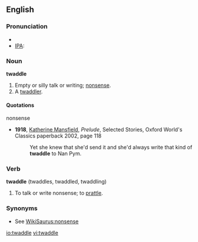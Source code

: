 ==English==
===Pronunciation===
*{{audio|en-us-twaddle.ogg|Audio (US)}}
*[[IPA]]: {{IPAchar|ˈtwædlə}}

===Noun===
'''twaddle'''
#Empty or silly talk or writing; [[nonsense]].
#A [[twaddler]].

====Quotations====
;nonsense
*'''1918''', [[w:Katherine Mansfield|Katherine Mansfield]], ''Prelude'', Selected Stories, Oxford World's Classics paperback 2002, page 118
*: Yet she knew that she'd send it and she'd always write that kind of '''twaddle''' to Nan Pym.

===Verb===
'''twaddle''' (twaddles, twaddled, twaddling)
#To talk or write nonsense; to [[prattle]].

===Synonyms===
*See [[WikiSaurus:nonsense]]

[[io:twaddle]]
[[vi:twaddle]]